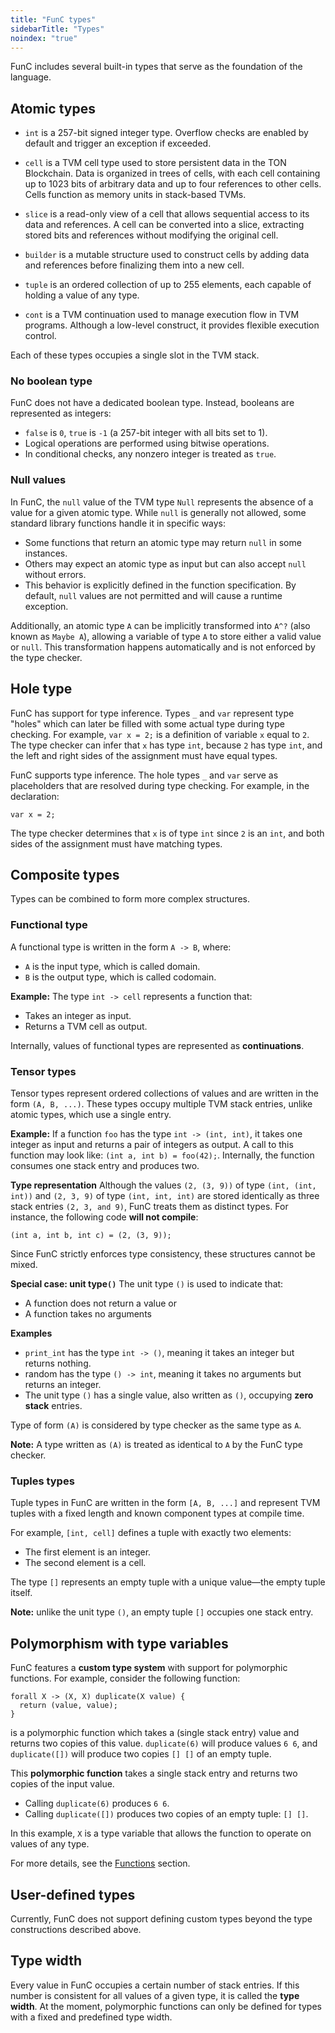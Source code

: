```yaml
---
title: "FunC types"
sidebarTitle: "Types"
noindex: "true"
---
```


FunC includes several built-in types that serve as the foundation of the language.

## Atomic types

- `int` is a 257-bit signed integer type. Overflow checks are enabled by default and trigger an exception if exceeded.

- `cell` is a TVM cell type used to store persistent data in the TON Blockchain. Data is organized in trees of cells, with each cell containing up to 1023 bits of arbitrary data and up to four references to other cells. Cells function as memory units in stack-based TVMs.

- `slice` is a read-only view of a cell that allows sequential access to its data and references. A cell can be converted into a slice, extracting stored bits and references without modifying the original cell.

- `builder` is a mutable structure used to construct cells by adding data and references before finalizing them into a new cell.

- `tuple` is an ordered collection of up to 255 elements, each capable of holding a value of any type.

- `cont` is a TVM continuation used to manage execution flow in TVM programs. Although a low-level construct, it provides flexible execution control.

Each of these types occupies a single slot in the TVM stack.

### No boolean type

FunC does not have a dedicated boolean type.
Instead, booleans are represented as integers:
- `false` is `0`, `true` is `-1` (a 257-bit integer with all bits set to 1).
- Logical operations are performed using bitwise operations.
- In conditional checks, any nonzero integer is treated as `true`.

### Null values

In FunC, the `null` value of the TVM type `Null` represents the absence of a value for a given atomic type. While `null` is generally not allowed, some standard library functions handle it in specific ways:
- Some functions that return an atomic type may return `null` in some instances.
- Others may expect an atomic type as input but can also accept `null` without errors.
- This behavior is explicitly defined in the function specification.
By default, `null` values are not permitted and will cause a runtime exception.

Additionally, an atomic type `A` can be implicitly transformed into `A^?` (also known as `Maybe A`),
allowing a variable of type `A` to store either a valid value or `null`.
This transformation happens automatically and is not enforced by the type checker.

## Hole type

FunC has support for type inference. Types `_` and `var` represent type "holes" which can later be filled with some actual type during type checking. For example, `var x = 2;` is a definition of variable `x` equal to `2`. The type checker can infer that `x` has type `int`, because `2` has type `int`, and the left and right sides of the assignment must have equal types.

FunC supports type inference. The hole types `_` and `var` serve as placeholders that are resolved during type checking.
For example, in the declaration:

```func
var x = 2;
```

The type checker determines that `x` is of type `int` since `2` is an `int`,
and both sides of the assignment must have matching types.

## Composite types

Types can be combined to form more complex structures.

### Functional type

A functional type is written in the form `A -> B`, where:
- `A` is the input type, which is called domain.
- `B` is the output type, which is called codomain.

**Example:**
The type `int -> cell` represents a function that:
- Takes an integer as input.
- Returns a TVM cell as output.

Internally, values of functional types are represented as **continuations**.

### Tensor types

Tensor types represent ordered collections of values and are written in the form `(A, B, ...)`.
These types occupy multiple TVM stack entries, unlike atomic types, which use a single entry.

**Example:**
If a function `foo` has the type `int -> (int, int)`,
it takes one integer as input and returns a pair of integers as output.
A call to this function may look like: `(int a, int b) = foo(42);`.
Internally, the function consumes one stack entry and produces two.

**Type representation**
Although the values `(2, (3, 9))` of type `(int, (int, int))` and `(2, 3, 9)` of type `(int, int, int)` are stored identically as three stack entries `(2, 3, and 9)`, FunC treats them as distinct types.
For instance, the following code **will not compile**:

```func
(int a, int b, int c) = (2, (3, 9));
 ```
Since FunC strictly enforces type consistency, these structures cannot be mixed.

**Special case: unit type`()`**
The unit type `()` is used to indicate that:
- A function does not return a value or
- A function takes no arguments

**Examples**
- `print_int` has the type `int -> ()`, meaning it takes an integer but returns nothing.
- random has the type `() -> int`, meaning it takes no arguments but returns an integer.
- The unit type `()` has a single value, also written as `()`, occupying **zero stack** entries.

Type of form `(A)` is considered by type checker as the same type as `A`.

**Note:** A type written as `(A)` is treated as identical to `A` by the FunC type checker.

### Tuples types

Tuple types in FunC are written in the form `[A, B, ...]` and represent TVM tuples with a fixed length and known component types at compile time.

For example, `[int, cell]` defines a tuple with exactly two elements:
- The first element is an integer.
- The second element is a cell.

The type `[]` represents an empty tuple with a unique value—the empty tuple itself.

**Note:** unlike the unit type `()`, an empty tuple `[]` occupies one stack entry.

## Polymorphism with type variables

FunC features a **custom type system** with support for polymorphic functions.
For example, consider the following function:

```func
forall X -> (X, X) duplicate(X value) {
  return (value, value);
}
```
is a polymorphic function which takes a (single stack entry) value and returns two copies of this value. `duplicate(6)` will produce values `6 6`, and `duplicate([])` will produce two copies `[] []` of an empty tuple.

This **polymorphic function** takes a single stack entry and returns two copies of the input value.
- Calling `duplicate(6)` produces `6 6`.
- Calling `duplicate([])` produces two copies of an empty tuple: `[] []`.

In this example, `X` is a type variable that allows the function to operate on values of any type.

For more details, see the [Functions](/language/func/functions#polymorphism-with-forall) section.

## User-defined types

Currently, FunC does not support defining custom types beyond the type constructions described above.

## Type width

Every value in FunC occupies a certain number of stack entries.
If this number is consistent for all values of a given type, it is called the **type width**.
At the moment, polymorphic functions can only be defined for types with a fixed and predefined type width.
